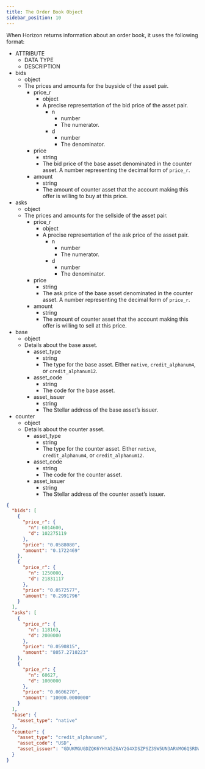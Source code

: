 ```yaml
---
title: The Order Book Object
sidebar_position: 10
---
```



When Horizon returns information about an order book, it uses the following format:

<AttributeTable>

- ATTRIBUTE
  - DATA TYPE
  - DESCRIPTION
- bids
  - object
  - The prices and amounts for the buyside of the asset pair.
    - price_r
      - object
      - A precise representation of the bid price of the asset pair.
        - n
          - number
          - The numerator.
        - d
          - number
          - The denominator.
    - price
      - string
      - The bid price of the base asset denominated in the counter asset. A number representing the decimal form of `price_r`.
    - amount
      - string
      - The amount of counter asset that the account making this offer is willing to buy at this price.
- asks
  - object
  - The prices and amounts for the sellside of the asset pair.
    - price_r
      - object
      - A precise representation of the ask price of the asset pair.
        - n
          - number
          - The numerator.
        - d
          - number
          - The denominator.
    - price
      - string
      - The ask price of the base asset denominated in the counter asset. A number representing the decimal form of `price_r`.
    - amount
      - string
      - The amount of counter asset that the account making this offer is willing to sell at this price.
- base
  - object
  - Details about the base asset.
    - asset_type
      - string
      - The type for the base asset. Either `native`, `credit_alphanum4`, or `credit_alphanum12`.
    - asset_code
      - string
      - The code for the base asset.
    - asset_issuer
      - string
      - The Stellar address of the base asset’s issuer.
- counter
  - object
  - Details about the counter asset.
    - asset_type
      - string
      - The type for the counter asset. Either `native`, `credit_alphanum4`, or `credit_alphanum12`.
    - asset_code
      - string
      - The code for the counter asset.
    - asset_issuer
      - string
      - The Stellar address of the counter asset’s issuer.

</AttributeTable>

<ExampleResponse>

```json
{
  "bids": [
    {
      "price_r": {
        "n": 6014600,
        "d": 102275119
      },
      "price": "0.0588080",
      "amount": "0.1722469"
    },
    {
      "price_r": {
        "n": 1250000,
        "d": 21831117
      },
      "price": "0.0572577",
      "amount": "0.2991796"
    }
  ],
  "asks": [
    {
      "price_r": {
        "n": 118163,
        "d": 2000000
      },
      "price": "0.0590815",
      "amount": "8057.2710223"
    },
    {
      "price_r": {
        "n": 60627,
        "d": 1000000
      },
      "price": "0.0606270",
      "amount": "10000.0000000"
    }
  ],
  "base": {
    "asset_type": "native"
  },
  "counter": {
    "asset_type": "credit_alphanum4",
    "asset_code": "USD",
    "asset_issuer": "GDUKMGUGDZQK6YHYA5Z6AY2G4XDSZPSZ3SW5UN3ARVMO6QSRDWP5YLEX"
  }
}
```

</ExampleResponse>
